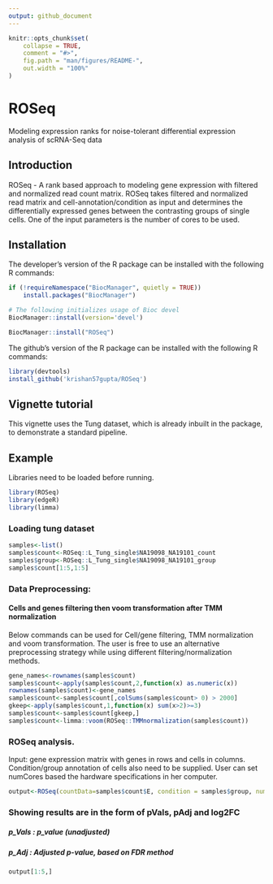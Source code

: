 ```yaml
---
output: github_document
---
```


<!-- README.md is generated from README.Rmd. Please edit that file -->

```r
knitr::opts_chunk$set(
    collapse = TRUE,
    comment = "#>",
    fig.path = "man/figures/README-",
    out.width = "100%"
)
```


#  ROSeq

Modeling expression ranks for noise-tolerant differential expression analysis
of scRNA-Seq data

## Introduction

ROSeq - A rank based approach to modeling gene expression with filtered and
normalized read count matrix. ROSeq takes filtered and normalized read matrix 
and cell-annotation/condition as input and determines the differentially
expressed genes between the contrasting groups of single cells. One of the 
input parameters is the number of cores to be used.

## Installation

The developer's version of the R package can be installed 
with the following R commands:
```r
if (!requireNamespace("BiocManager", quietly = TRUE))
    install.packages("BiocManager")

# The following initializes usage of Bioc devel
BiocManager::install(version='devel')

BiocManager::install("ROSeq")
```
The github's version of the R package can be installed 
with the following R commands:
```r
library(devtools)
install_github('krishan57gupta/ROSeq')
```
## Vignette tutorial

This vignette uses the Tung dataset, which is already inbuilt in the package, 
to demonstrate a standard pipeline.

## Example

Libraries need to be loaded before running.


```r
library(ROSeq)
library(edgeR)
library(limma)
```

### Loading tung dataset
```r
samples<-list()
samples$count<-ROSeq::L_Tung_single$NA19098_NA19101_count
samples$group<-ROSeq::L_Tung_single$NA19098_NA19101_group
samples$count[1:5,1:5]
```

### Data Preprocessing:
#### Cells and genes filtering then voom transformation after TMM normalization
Below commands can be used for Cell/gene filtering, TMM normalization and voom 
transformation. The user is free to use an alternative preprocessing strategy 
while using different filtering/normalization methods.


```r
gene_names<-rownames(samples$count)
samples$count<-apply(samples$count,2,function(x) as.numeric(x))
rownames(samples$count)<-gene_names
samples$count<-samples$count[,colSums(samples$count> 0) > 2000]
gkeep<-apply(samples$count,1,function(x) sum(x>2)>=3)
samples$count<-samples$count[gkeep,]
samples$count<-limma::voom(ROSeq::TMMnormalization(samples$count))
```

### ROSeq analysis. 
Input: gene expression matrix with genes in rows and cells in columns.
Condition/group annotation of cells also need to be supplied. 
User can set numCores based the hardware specifications in her computer. 

```r
output<-ROSeq(countData=samples$count$E, condition = samples$group, numCores=1)
```

### Showing results are in the form of pVals, pAdj and log2FC
##### p_Vals : p_value (unadjusted)
##### p_Adj : Adjusted p-value, based on FDR method

```r
output[1:5,]
```